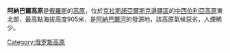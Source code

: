 '''阿納巴爾高原'''是[[俄羅斯|俄羅斯]]的[[高原|高原]]，位於[[克拉斯諾亞爾斯克邊疆區|克拉斯諾亞爾斯克邊疆區]]的[[中西伯利亞高原|中西伯利亞高原]]東北部，最高點海拔高度905米，是[[阿納巴爾河|阿納巴爾河]]的發源地，該高原氣候惡劣，人煙稀少。

{{Russia-geo-stub}}

[[Category:俄罗斯高原|Category:俄罗斯高原]]